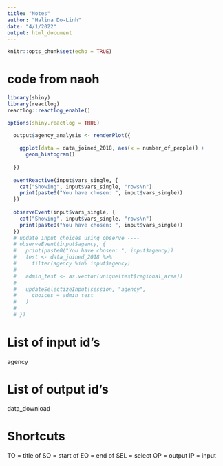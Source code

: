 ```yaml
---
title: "Notes"
author: "Halina Do-Linh"
date: "4/1/2022"
output: html_document
---
```


```r
knitr::opts_chunk$set(echo = TRUE)
```

# code from naoh

```r
library(shiny)
library(reactlog)
reactlog::reactlog_enable()

options(shiny.reactlog = TRUE)

  output$agency_analysis <- renderPlot({
    
    ggplot(data = data_joined_2018, aes(x = number_of_people)) + 
      geom_histogram()
    
  })
  
  eventReactive(input$vars_single, {
    cat("Showing", input$vars_single, "rows\n")
    print(paste0("You have chosen: ", input$vars_single))
  })
  
  observeEvent(input$vars_single, {
    cat("Showing", input$vars_single, "rows\n")
    print(paste0("You have chosen: ", input$vars_single))
  })
  # update input choices using observe ----
  # observeEvent(input$agency, {
  #   print(paste0("You have chosen: ", input$agency))
  #   test <- data_joined_2018 %>% 
  #     filter(agency %in% input$agency)
  #   
  #   admin_test <- as.vector(unique(test$regional_area))
  #   
  #   updateSelectizeInput(session, "agency",
  #     choices = admin_test
  #   )
  #   
  # })
```



# List of input id's

agency 

# List of output id's

data_download

# Shortcuts 

TO = title of
SO = start of 
EO = end of
SEL = select
OP = output
IP = input